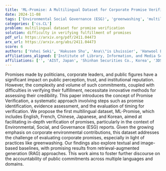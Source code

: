 ```yaml
---
title: 'ML-Promise: A Multilingual Dataset for Corporate Promise Verification'
date: 2024-11-08
tags: ['Environmental Social Governance (ESG)', 'greenwashing', 'multilingual dataset', 'accountability of public commitments', 'retrieval-augmented generation (RAG)', 'corporate promises', 'Promise Verification']
categories: ['cs.CL']
problem: multilingual dataset for promise verification
solution: difficulty in verifying fulfillment of promises
pdf_url: https://arxiv.org/pdf/2411.04473
arx_url: https://arxiv.org/abs/2411.04473
score: 6
authors: ['Yohei Seki', 'Hakusen Shu', 'Ana\\"is Lhuissier', 'Hanwool Lee', 'Juyeon Kang', 'Min-Yuh Day', 'Chung-Chi Chen', 'Anaïs Lhuissier']
affiliations_aligned: ['Institute of Library, Information, and Media Science, University of Tsukuba, Japan', 'College of Knowledge and Library Sciences, School of Informatics, University of Tsukuba, Japan', '', 'Shinhan Securities Co., Korea', '3DS Outscale, France', 'Graduate Institute of Information Management, National Taipei University, Taiwan', 'AIST, Japan', '3DS Outscale, France']
affiliations: ['', 'AIST, Japan', 'Shinhan Securities Co., Korea', '3DS Outscale, France', 'College of Knowledge and Library Sciences, School of Informatics, University of Tsukuba, Japan', 'Graduate Institute of Information Management, National Taipei University, Taiwan', 'Institute of Library, Information, and Media Science, University of Tsukuba, Japan']
---
```



Promises made by politicians, corporate leaders, and public figures have a significant impact on public perception, trust, and institutional reputation. However, the complexity and volume of such commitments, coupled with difficulties in verifying their fulfillment, necessitate innovative methods for assessing their credibility. This paper introduces the concept of Promise Verification, a systematic approach involving steps such as promise identification, evidence assessment, and the evaluation of timing for verification. We propose the first multilingual dataset, ML-Promise, which includes English, French, Chinese, Japanese, and Korean, aimed at facilitating in-depth verification of promises, particularly in the context of Environmental, Social, and Governance (ESG) reports. Given the growing emphasis on corporate environmental contributions, this dataset addresses the challenge of evaluating corporate promises, especially in light of practices like greenwashing. Our findings also explore textual and image-based baselines, with promising results from retrieval-augmented generation (RAG) approaches. This work aims to foster further discourse on the accountability of public commitments across multiple languages and domains.